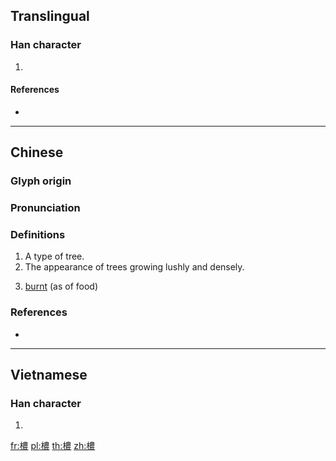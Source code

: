 {{character info/new}}
==Translingual==

===Han character===
{{Han char|rn=75|rad=木|as=13|sn=17|four=|canj=DTWV|ids=⿰木農}}

# {{defn|Han|sort=木13}}

====References====
* {{Han ref|kx=0556.020|dkj=15634|hdz=21301.120|uh=6A82|ud=27266}}

----

==Chinese==
{{zh-forms}}

===Glyph origin===
{{Han etym}}

===Pronunciation===
{{zh-pron
|m=nóng
|c=nung4
|mc=y
|oc=y
|cat=n,a
}}

===Definitions===
{{zh-hanzi}}

# A type of tree.
# The appearance of trees growing lushly and densely.
# {{lb|zh|Cantonese}} [[burnt]] (as of food) {{rfv-sense}}

===References===
* {{R:twedu|C05474}}

----

==Vietnamese==

===Han character===
{{vi-readings|rs=木13| hanviet = nòng}}

# {{defn|lang=vi|sort=木13}}

[[fr:檂]]
[[pl:檂]]
[[th:檂]]
[[zh:檂]]